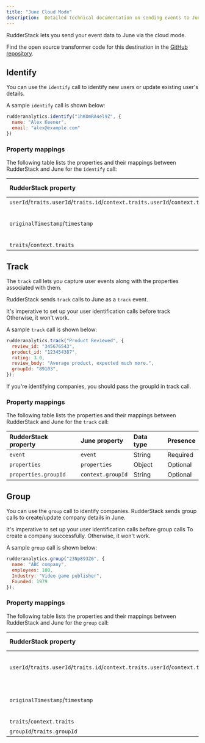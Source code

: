 ```yaml
---
title: "June Cloud Mode"
description:  Detailed technical documentation on sending events to June using the RudderStack cloud mode.
---
```


RudderStack lets you send your event data to June via the <Link to="/destinations/rudderstack-connection-modes/#cloud-mode">cloud mode</Link>.

<div class="infoBlock">
Find the open source transformer code for this destination in the <a href="https://github.com/rudderlabs/rudder-transformer/tree/master/v0/destinations/june">GitHub repository</a>.
</div>

## Identify

You can use the <Link to="/event-spec/standard-events/identify/">`identify`</Link> call to identify new users or update existing user's details.

A sample `identify` call is shown below:

```javascript
rudderanalytics.identify("1hKOmRA4el9Z", {
  name: "Alex Keener",
  email: "alex@example.com"
})
```

### Property mappings

The following table lists the properties and their mappings between RudderStack and June for the `identify` call:

| RudderStack property   | June property  | Data type | Presence |
| :-------------| :-----------------|:-------------| :-----------------|
| `userId`/`traits.userId`/`traits.id`/`context.traits.userId`/`context.traits.id`       | `userId`        | String | Required |
| `originalTimestamp`/`timestamp`  | `timestamp`      |String (ISO 8601 date format yyyy-MM-ddTHH:mm:ss.SSSZ) | Required |
| `traits`/`context.traits`              | `traits`      |Object | Optional |


## Track

The <Link to="/event-spec/standard-events/track">`track`</Link> call lets you capture user events along with the properties associated with them.

RudderStack sends `track` calls to June as a `track` event.

<div class="infoBlock">
It's imperative to set up your user identification calls before track Otherwise, it won't work.
</div>

A sample `track` call is shown below:

```javascript
rudderanalytics.track("Product Reviewed", {
  review_id: "345676543",
  product_id: "123454387",
  rating: 3.0,
  review_body: "Average product, expected much more.",
  groupId: "89103",
});
```
<div class="infoBlock">
If you're identifying companies, you should pass the groupId in track call.
</div>

### Property mappings

The following table lists the properties and their mappings between RudderStack and June for the `track` call:

| RudderStack property   | June property  | Data type | Presence |
| :-------------| :-----------------|:-------------| :-----------------|
| `event`            | `event`      | String | Required |
| `properties`            | `properties`      | Object | Optional |
| `properties.groupId`   | `context.groupId`    | String | Optional |

## Group

You can use the <Link to="/event-spec/standard-events/group/">`group`</Link> call to identify companies. RudderStack sends group calls to create/update company details in June.

<div class="infoBlock">
It's imperative to set up your user identification calls before group calls To create a company successfully. Otherwise, it won't work.
</div>

A sample `group` call is shown below:

```javascript
rudderanalytics.group("23Np893Z6", {
  name: "ABC company",
  employees: 100,
  Industry: "Video game publisher",
  Founded: 1979
});
```
### Property mappings

The following table lists the properties and their mappings between RudderStack and June for the `group` call:

| RudderStack property   | June property  | Data type | Presence |
| :-------------| :-----------------|:-------------| :-----------------|
| `userId`/`traits.userId`/`traits.id`/`context.traits.userId`/`context.traits.id`       | `userId`        | String | Required (only to identify a company) |
| `originalTimestamp`/`timestamp`  | `timestamp`      |String (ISO 8601 date format yyyy-MM-ddTHH:mm:ss.SSSZ) | Required |
| `traits`/`context.traits`              | `traits`      |Object | Optional |
| `groupId`/`traits.groupId`              | `groupId`      |String | Optional |
